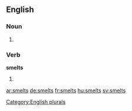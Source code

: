 
==English==

===Noun===
{{head|en}}

# {{plural of|smelt}}

===Verb===
'''smelts'''

# {{en-third-person singular of|smelt}}

[[Category:English plurals]]

[[ar:smelts]]
[[de:smelts]]
[[fr:smelts]]
[[hu:smelts]]
[[sv:smelts]]